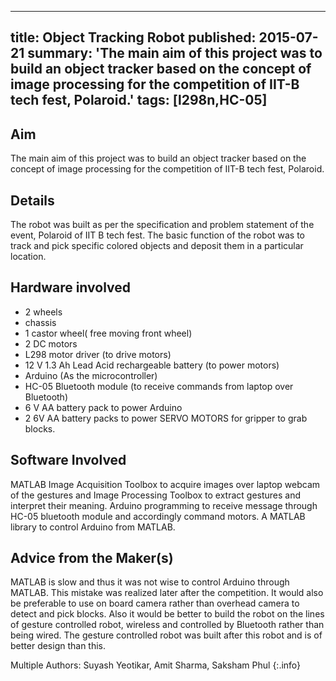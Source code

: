 <!-- ---
title: Object Tracking Robot
tags: [l298n,HC-05]
layout: article
mode: normal
type: article
sharing: true
author: Suyash Yeotikar
show_author_profile: true
show_title: true
full_width: false
header: true
cover: /assets/images/blog/thumbnails/Object Tracking Robot.png
--- -->
---
title: Object Tracking Robot
published: 2015-07-21
summary: 'The main aim of this project was to build an object tracker based on the concept of image processing for the competition of IIT-B tech fest, Polaroid.'
tags: [l298n,HC-05]
---

## Aim
The main aim of this project was to build an object tracker based on the concept of image processing for the competition of IIT-B tech fest, Polaroid.

<!--more-->

## Details
The robot was built as per the specification and problem statement of the event, Polaroid of IIT B tech fest. The basic function of the robot was to track and pick specific colored objects and deposit them in a particular location.

## Hardware involved
- 2 wheels
- chassis 
- 1 castor wheel( free moving front wheel)
- 2 DC motors
- L298 motor driver (to drive motors)
- 12 V 1.3 Ah Lead Acid rechargeable battery (to power motors)
- Arduino (As the microcontroller)
- HC-05 Bluetooth module (to receive commands from laptop over Bluetooth)
- 6 V AA battery pack to power Arduino
- 2 6V AA battery packs to power SERVO MOTORS for gripper to grab blocks.

## Software Involved
MATLAB Image Acquisition Toolbox to acquire images over laptop webcam of the gestures and Image Processing Toolbox to extract gestures and interpret their meaning. Arduino programming to receive message through HC-05 bluetooth module and accordingly command motors. A MATLAB library to control Arduino from MATLAB.

## Advice from the Maker(s)
MATLAB is slow and thus it was not wise to control Arduino through MATLAB. This mistake was realized later after the competition. It would also be preferable to use on board camera rather than overhead camera to detect and pick blocks. Also it would be better to build the robot on the lines of gesture controlled robot, wireless and controlled by Bluetooth rather than being wired. The gesture controlled robot was built after this robot and is of better design than this.


Multiple Authors: Suyash Yeotikar, Amit Sharma, Saksham Phul
{:.info}
